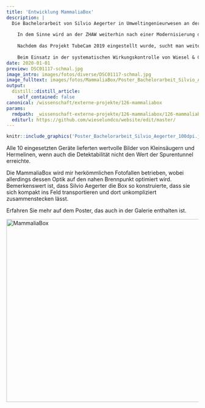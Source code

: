 ```yaml
---
title: 'Entwicklung MammaliaBox'
description: |
  Die Bachelorarbeit von Silvio Aegerter in Umweltingenieurwesen an der ZHAW Wädenswil drehte sich um die Weiterentwicklung der niederländischen 'Mostela'.
  
    In dem Sinne wird an der ZHAW weiterhin nach einer Modernisierung der Nachweismethodik geforscht; Weg von den Spurentunneln, die zwar effizient Resultate liefern, dessen Tinte aber zweifelhafte Substanzen enthält. 
    
    Nachdem das Projekt TubeCam 2019 eingestellt wurde, sucht man weiter nach einer funktionalen Kombination der Fotofallentechnik mit dem Anreiz der kleinen runden Öffnung, die Kleinraubtiere instinktiv anlockt. 
    
    Beim Einsatz in der systematischen Wirkungskontrolle von Wiesel & Co am Zimmerberg (Etappe 1) hat sich die MammaliaBox als sehr feldtauglich erwiesen.
date: 2020-01-01
preview: DSC01117-schmal.jpg
image_intro: images/fotos/diverse/DSC01117-schmal.jpg
image_fulltext: images/fotos/MammaliaBox/Poster_Bachelorarbeit_Silvio_Aegerter_100dpi.jpg
output:
  distill::distill_article:
    self_contained: false
canonical: /wissenschaft/externe-projekte/126-mammaliabox
params:
  rmdpath: _wissenschaft-externe-projekte/126-mammaliabox/126-mammaliabox.Rmd
  editurl: https://github.com/wieselundco/website/edit/master/
---
```



```r
knitr::include_graphics('Poster_Bachelorarbeit_Silvio_Aegerter_100dpi.jpg', error = FALSE) #images/fotos/MammaliaBox/Poster_Bachelorarbeit_Silvio_Aegerter_100dpi.jpg
```

Alle 10 eingesetzten Geräte
lieferten wertvolle Bilder von Kleinsäugern und Hermelinen, wenn auch
die Detektabilität nicht den Wert der Spurentunnel erreichte. 

Die MammaliaBox wird mir herkömmlichen Fotofallen betrieben, wobei
allerdings dessen Optik auf den nahen Brennpunkt optimiert wird.  
Bemerkenswert ist, dass Silvio Aegerter die Box so konstruierte, dass
sie sich kompakt ins Feld transportieren und dort unkompliziert
zusammenstecken lässt. 

Erfahren Sie mehr auf dem Poster, das auch in der Galerie enthalten ist.

<a data-flickr-embed="true" href="https://www.flickr.com/photos/193617721@N08/albums/72157719671434929" title="MammaliaBox"><img src="https://live.staticflickr.com/65535/51374542584_d29aeeecee_z.jpg" width="640" height="480" alt="MammaliaBox"></a><script async src="//embedr.flickr.com/assets/client-code.js" charset="utf-8"></script>
 

```r



```

<!--http://wieselundco.ch/wissenschaft/externe-projekte/126-mammaliabox-->
